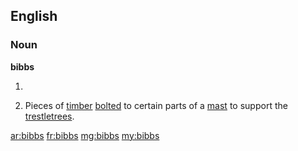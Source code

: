 ==English==

===Noun===
'''bibbs'''

# {{plural of|bibb}}
# {{nautical}} Pieces of [[timber]] [[bolt]]ed to certain parts of a [[mast]] to support the [[trestletree]]s.

[[ar:bibbs]]
[[fr:bibbs]]
[[mg:bibbs]]
[[my:bibbs]]